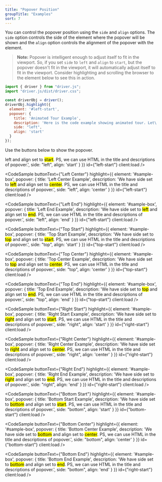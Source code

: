 ```yaml
---
title: "Popover Position"
groupTitle: "Examples"
sort: 7
---
```



You can control the popover position using the `side` and `align` options. The `side` option controls the side of the element where the popover will be shown and the `align` option controls the alignment of the popover with the element.

> **Note:** Popover is intelligent enough to adjust itself to fit in the viewport. So, if you set `side` to `left` and `align` to `start`, but the popover doesn't fit in the viewport, it will automatically adjust itself to fit in the viewport. Consider highlighting and scrolling the browser to the element below to see this in action.

```js
import { driver } from "driver.js";
import "driver.js/dist/driver.css";

const driverObj = driver();
driverObj.highlight({
  element: '#left-start',
  popover: {
    title: 'Animated Tour Example',
    description: 'Here is the code example showing animated tour. Let\'s walk you through it.',
    side: "left",
    align: 'start'
  }
});
```

<div id="sample-box" className='p-12 bg-gray-200 rounded-md flex items-center justify-center'>
  <p>Use the buttons below to show the popover.</p>
</div>

<div className="flex flex-wrap mt-3 gap-1 justify-start">
  <CodeSample
    buttonText={"Left Start"}
    highlight={{
      element: '#sample-box',
      popover: {
        title: 'Left Start Example',
        description: 'We have side set to <mark>left</mark> and align set to <mark>start</mark>. PS, we can use HTML in the title and descriptions of popover.',
        side: "left",
        align: 'start'
      }
    }}
    id={"left-start"}
    client:load
  />

  <CodeSample
    buttonText={"Left Center"}
    highlight={{
      element: '#sample-box',
      popover: {
        title: 'Left Center Example',
        description: 'We have side set to <mark>left</mark> and align set to <mark>center</mark>. PS, we can use HTML in the title and descriptions of popover.',
        side: "left",
        align: 'center'
      }
    }}
    id={"left-start"}
    client:load
  />

  <CodeSample
    buttonText={"Left End"}
    highlight={{
      element: '#sample-box',
      popover: {
        title: 'Left End Example',
        description: 'We have side set to <mark>left</mark> and align set to <mark>end</mark>. PS, we can use HTML in the title and descriptions of popover.',
        side: "left",
        align: 'end'
      }
    }}
    id={"left-start"}
    client:load
  />

  <CodeSample
    buttonText={"Top Start"}
    highlight={{
      element: '#sample-box',
      popover: {
        title: 'Top Start Example',
        description: 'We have side set to <mark>top</mark> and align set to <mark>start</mark>. PS, we can use HTML in the title and descriptions of popover.',
        side: "top",
        align: 'start'
      }
    }}
    id={"top-start"}
    client:load
  />

  <CodeSample
    buttonText={"Top Center"}
    highlight={{
      element: '#sample-box',
      popover: {
        title: 'Top Center Example',
        description: 'We have side set to <mark>top</mark> and align set to <mark>center</mark>. PS, we can use HTML in the title and descriptions of popover.',
        side: "top",
        align: 'center'
      }
    }}
    id={"top-start"}
    client:load
  />

  <CodeSample
    buttonText={"Top End"}
    highlight={{
      element: '#sample-box',
      popover: {
        title: 'Top End Example',
        description: 'We have side set to <mark>top</mark> and align set to <mark>end</mark>. PS, we can use HTML in the title and descriptions of popover.',
        side: "top",
        align: 'end'
      }
    }}
    id={"top-start"}
    client:load
  />

  <CodeSample
    buttonText={"Right Start"}
    highlight={{
      element: '#sample-box',
      popover: {
        title: 'Right Start Example',
        description: 'We have side set to <mark>right</mark> and align set to <mark>start</mark>. PS, we can use HTML in the title and descriptions of popover.',
        side: "right",
        align: 'start'
      }
    }}
    id={"right-start"}
    client:load
  />

  <CodeSample
    buttonText={"Right Center"}
    highlight={{
      element: '#sample-box',
      popover: {
        title: 'Right Center Example',
        description: 'We have side set to <mark>right</mark> and align set to <mark>center</mark>. PS, we can use HTML in the title and descriptions of popover.',
        side: "right",
        align: 'center'
      }
    }}
    id={"right-start"}
    client:load
  />

  <CodeSample
    buttonText={"Right End"}
    highlight={{
      element: '#sample-box',
      popover: {
        title: 'Right End Example',
        description: 'We have side set to <mark>right</mark> and align set to <mark>end</mark>. PS, we can use HTML in the title and descriptions of popover.',
        side: "right",
        align: 'end'
      }
    }}
    id={"right-start"}
    client:load
  />

  <CodeSample
    buttonText={"Bottom Start"}
    highlight={{
      element: '#sample-box',
      popover: {
        title: 'Bottom Start Example',
        description: 'We have side set to <mark>bottom</mark> and align set to <mark>start</mark>. PS, we can use HTML in the title and descriptions of popover.',
        side: "bottom",
        align: 'start'
      }
    }}
    id={"bottom-start"}
    client:load
  />

  <CodeSample
    buttonText={"Bottom Center"}
    highlight={{
      element: '#sample-box',
      popover: {
        title: 'Bottom Center Example',
        description: 'We have side set to <mark>bottom</mark> and align set to <mark>center</mark>. PS, we can use HTML in the title and descriptions of popover.',
        side: "bottom",
        align: 'center'
      }
    }}
    id={"bottom-start"}
    client:load
  />

  <CodeSample
    buttonText={"Bottom End"}
    highlight={{
      element: '#sample-box',
      popover: {
        title: 'Bottom End Example',
        description: 'We have side set to <mark>bottom</mark> and align set to <mark>end</mark>. PS, we can use HTML in the title and descriptions of popover.',
        side: "bottom",
        align: 'end'
      }
    }}
    id={"right-start"}
    client:load
  />
</div>